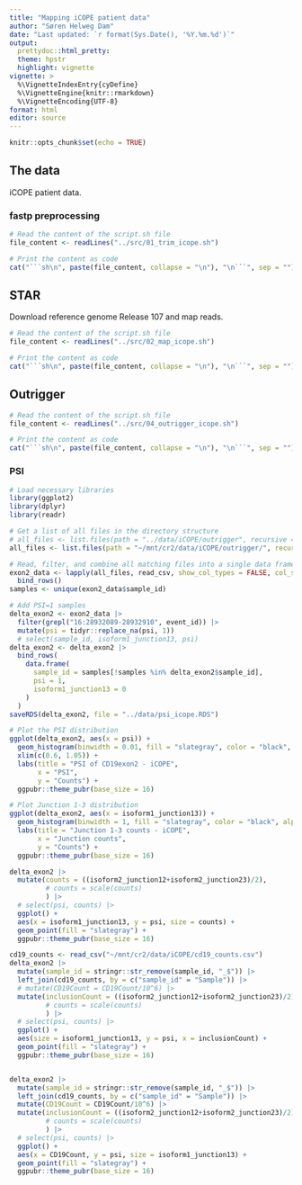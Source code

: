 ```yaml
---
title: "Mapping iCOPE patient data"
author: "Søren Helweg Dam"
date: "Last updated: `r format(Sys.Date(), '%Y.%m.%d')`"
output: 
  prettydoc::html_pretty:
  theme: hpstr
  highlight: vignette
vignette: >
  %\VignetteIndexEntry{cyDefine}
  %\VignetteEngine{knitr::rmarkdown}
  %\VignetteEncoding{UTF-8}
format: html
editor: source
---
```


```r
knitr::opts_chunk$set(echo = TRUE)
```

## The data 

iCOPE patient data.


### fastp preprocessing


```r
# Read the content of the script.sh file
file_content <- readLines("../src/01_trim_icope.sh")

# Print the content as code
cat("```sh\n", paste(file_content, collapse = "\n"), "\n```", sep = "")

```

## STAR

Download reference genome Release 107 and map reads.

```r
# Read the content of the script.sh file
file_content <- readLines("../src/02_map_icope.sh")

# Print the content as code
cat("```sh\n", paste(file_content, collapse = "\n"), "\n```", sep = "")

```

## Outrigger

```r
# Read the content of the script.sh file
file_content <- readLines("../src/04_outrigger_icope.sh")

# Print the content as code
cat("```sh\n", paste(file_content, collapse = "\n"), "\n```", sep = "")

```

### PSI

```r
# Load necessary libraries
library(ggplot2)
library(dplyr)
library(readr)

# Get a list of all files in the directory structure
# all_files <- list.files(path = "../data/iCOPE/outrigger", recursive = TRUE, full.names = TRUE, pattern = ".*outrigger_summary.csv")
all_files <- list.files(path = "~/mnt/cr2/data/iCOPE/outrigger/", recursive = TRUE, full.names = TRUE, pattern = ".*outrigger_summary.csv")

# Read, filter, and combine all matching files into a single data frame
exon2_data <- lapply(all_files, read_csv, show_col_types = FALSE, col_select = c(2:7), name_repair = "minimal") %>%
  bind_rows()
samples <- unique(exon2_data$sample_id)

# Add PSI=1 samples
delta_exon2 <- exon2_data |> 
  filter(grepl("16:28932089-28932910", event_id)) |> 
  mutate(psi = tidyr::replace_na(psi, 1))
  # select(sample_id, isoform1_junction13, psi)
delta_exon2 <- delta_exon2 |> 
  bind_rows(
    data.frame(
      sample_id = samples[!samples %in% delta_exon2$sample_id],
      psi = 1,
      isoform1_junction13 = 0
    )
  )
saveRDS(delta_exon2, file = "../data/psi_icope.RDS")

# Plot the PSI distribution
ggplot(delta_exon2, aes(x = psi)) +
  geom_histogram(binwidth = 0.01, fill = "slategray", color = "black", alpha = 0.7) +
  xlim(c(0.6, 1.05)) +
  labs(title = "PSI of CD19exon2 - iCOPE",
       x = "PSI",
       y = "Counts") +
  ggpubr::theme_pubr(base_size = 16)

# Plot Junction 1-3 distribution
ggplot(delta_exon2, aes(x = isoform1_junction13)) +
  geom_histogram(binwidth = 1, fill = "slategray", color = "black", alpha = 0.7) +
  labs(title = "Junction 1-3 counts - iCOPE",
       x = "Junction counts",
       y = "Counts") +
  ggpubr::theme_pubr(base_size = 16)

```


```r

delta_exon2 |> 
  mutate(counts = ((isoform2_junction12+isoform2_junction23)/2),
         # counts = scale(counts)
         ) |> 
  # select(psi, counts) |> 
  ggplot() +
  aes(x = isoform1_junction13, y = psi, size = counts) +
  geom_point(fill = "slategray") +
  ggpubr::theme_pubr(base_size = 16)

```


```r
cd19_counts <- read_csv("~/mnt/cr2/data/iCOPE/cd19_counts.csv")
delta_exon2 |> 
  mutate(sample_id = stringr::str_remove(sample_id, "_$")) |> 
  left_join(cd19_counts, by = c("sample_id" = "Sample")) |> 
  # mutate(CD19Count = CD19Count/10^6) |>
  mutate(inclusionCount = ((isoform2_junction12+isoform2_junction23)/2),
         # counts = scale(counts)
         ) |>
  # select(psi, counts) |> 
  ggplot() +
  aes(size = isoform1_junction13, y = psi, x = inclusionCount) +
  geom_point(fill = "slategray") +
  ggpubr::theme_pubr(base_size = 16)


delta_exon2 |> 
  mutate(sample_id = stringr::str_remove(sample_id, "_$")) |> 
  left_join(cd19_counts, by = c("sample_id" = "Sample")) |> 
  mutate(CD19Count = CD19Count/10^6) |>
  mutate(inclusionCount = ((isoform2_junction12+isoform2_junction23)/2),
         # counts = scale(counts)
         ) |>
  # select(psi, counts) |> 
  ggplot() +
  aes(x = CD19Count, y = psi, size = isoform1_junction13) +
  geom_point(fill = "slategray") +
  ggpubr::theme_pubr(base_size = 16)


```
